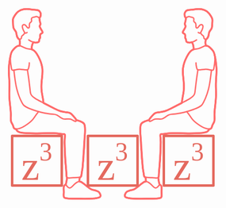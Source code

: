 ```{=html}
<?xml version="1.0" encoding="UTF-8" standalone="no"?>
<!-- Generator: Adobe Illustrator 23.0.3, SVG Export Plug-In . SVG Version: 6.00 Build 0)  -->

<svg
   version="1.1"
   x="0px"
   y="0px"
   viewBox="0 0 430.64053 385.96381"
   enable-background="new 0 0 1500 525"
   xml:space="preserve"
   id="svg74"
   sodipodi:docname="cubicZem.svg"
   inkscape:version="1.4 (e7c3feb1, 2024-10-09)"
   width="430.64053"
   height="385.96381"
   xmlns:inkscape="http://www.inkscape.org/namespaces/inkscape"
   xmlns:sodipodi="http://sodipodi.sourceforge.net/DTD/sodipodi-0.dtd"
   xmlns:xlink="http://www.w3.org/1999/xlink"
   xmlns="http://www.w3.org/2000/svg"
   xmlns:svg="http://www.w3.org/2000/svg"
   xmlns:ns4="&amp;#38;#38;#38;ns_sfw;"><defs
   id="defs74" /><sodipodi:namedview
   id="namedview74"
   pagecolor="#ffffff"
   bordercolor="#000000"
   borderopacity="0.25"
   inkscape:showpageshadow="2"
   inkscape:pageopacity="0.0"
   inkscape:pagecheckerboard="0"
   inkscape:deskcolor="#d1d1d1"
   inkscape:zoom="0.79270714"
   inkscape:cx="226.43924"
   inkscape:cy="168.41024"
   inkscape:window-width="1256"
   inkscape:window-height="896"
   inkscape:window-x="221"
   inkscape:window-y="32"
   inkscape:window-maximized="0"
   inkscape:current-layer="svg74" />
<metadata
   id="metadata1">
	<ns4:sfw>
		<ns4:slices />
		<ns4:sliceSourceBounds
   bottomLeftOrigin="true"
   height="5750"
   width="6426.366"
   x="-5096.366"
   y="-1000" />
	</ns4:sfw>
</metadata>







<g
   id="g4"><g
     id="g76"
     transform="translate(-378.42548,-73.387058)"><g
       id="AG-PEOPLE">
	<g
   id="POLYLINE_154_">
		
			<path
   fill="none"
   stroke="#ff6b6b"
   stroke-width="2.75"
   stroke-linecap="round"
   stroke-linejoin="round"
   stroke-miterlimit="10"
   d="m 398.688,317.013 c 0.916,1.659 1.828,3.356 3.306,4.588 1.43,1.192 3.236,1.824 5.02,2.267 5.828,1.448 12.115,1.492 18.087,1.709 5.74,0.209 11.49,0.345 17.234,0.22 7.312,-0.159 14.626,-0.376 21.939,-0.478 6.134,-0.086 12.242,0.11 18.347,0.725 3.112,0.314 6.216,0.748 9.336,0.969 1.26,0.089 2.558,-0.026 3.807,0.152 0.672,0.096 1.24,0.339 1.55,0.975 0.736,1.508 0.263,3.731 0.059,5.275 -0.414,3.136 -0.175,6.253 -0.599,9.388 -0.732,5.408 0.88,10.86 0.489,16.301 -0.598,8.324 0.89305,24.973 0.89305,24.973 -0.0251,-0.016 1.48225,11.20412 1.98595,17.609 0.21676,2.75625 0.543,6.5555 0.503,8.293 -0.021,1.441 -0.115,3.49 0.936,4.652 1.033,1.143 3.021,1.051 4.412,1.033 2.868,-0.036 5.727,-0.366 8.59,-0.521 3.337,-0.181 6.705,-0.253 10.027,-0.641 1.579,-0.185 3.484,-0.362 4.835,-1.315 0.61359,-1.04401 1.511,-4.069 1.674,-5.988 0.25,-2.946 0.832,-5.86 1.415,-8.754 1.213,-6.02 0.629,-12 2.081,-17.966 1.627,-6.687 -0.666,-13.347 1.062,-20.009 1.543,-5.949 0.24886,-12.74572 0.635,-17.924 0.61843,-6.18086 1.361,-12.143 1.629,-18.257 0.137,-3.115 0.18,-6.239 0.008,-9.353 -0.128,-2.31 -0.284,-4.764 -1.114,-6.949 -1.303,-3.428 -5.188,-5.148 -8.351,-6.435 -2.729,-1.11 -5.58,-1.891 -8.413,-2.681"
   id="path13"
   sodipodi:nodetypes="csccccccccccccscccccccccscccccc" />
	</g>
	<g
   id="POLYLINE_155_">
		
			<path
   fill="none"
   stroke="#ff6b6b"
   stroke-width="2.75"
   stroke-linecap="round"
   stroke-linejoin="round"
   stroke-miterlimit="10"
   d="m 500.826,431.295 c -0.621,-0.767 -1.377,-1.964 -2.515,-1.846 -0.819,0.085 -1.534,0.723 -2.026,1.343 -1.174,1.48 -1.358,3.461 -1.393,5.282 -0.042,2.192 0.16,4.382 0.203,6.573 0.045,2.254 -0.116,4.502 -0.187,6.754 -0.07,2.255 -0.2,5.174 2.116,6.386 2.539,1.329 5.962,1.231 8.739,1.338 4.767,0.183 9.542,0.193 14.311,0.271 4.456,0.073 8.912,0.153 13.369,0.187 4.341,0.033 8.688,0.028 13.029,-0.086 4.434,-0.117 8.886,-0.28 13.287,-0.859 2.68,-0.353 5.999,-0.732 8.183,-2.511 1.582,-1.288 1.539,-3.159 0.933,-4.947 -0.69,-2.039 -1.864,-4.351 -3.612,-5.705 -2.307,-1.788 -5.545,-2.308 -8.293,-3.033 -2.12,-0.559 -4.289,-1.051 -6.326,-1.874 -1.627,-0.657 -3.065,-1.605 -4.439,-2.686 -3.727,-2.93 -7.389,-5.942 -11.143,-8.838 -2.238,-1.726 -4.69,-3.89 -7.639,-4.15 -2,-0.177 -3.956,0.613 -5.677,1.557 -3.488,1.913 -6.133,4.746 -8.805,7.63 -1.332,1.437 -2.838,3.021 -4.797,3.559 -1.519,0.417 -2.906,-0.062 -4.127,-0.997 -1.227,-0.943 -2.219,-2.155 -3.191,-3.348 z"
   id="path14"
   sodipodi:nodetypes="csccccccssccccccccccccccc" />
	</g>
	<g
   id="POLYLINE_156_">
		
			<path
   fill="none"
   stroke="#ff6b6b"
   stroke-width="2.75"
   stroke-linecap="round"
   stroke-linejoin="round"
   stroke-miterlimit="10"
   d="m 499.019,429.541 c 1.294,-4.84 2.204,-9.746 2.749,-14.725"
   id="path15"
   sodipodi:nodetypes="cc" />
	</g>
	<g
   id="POLYLINE_157_">
		
			<path
   fill="none"
   stroke="#ff6b6b"
   stroke-width="2.75"
   stroke-linecap="round"
   stroke-linejoin="round"
   stroke-miterlimit="10"
   d="m 405.614,136.305 c 1.299,4.228 1.258,8.605 0.106,12.864"
   id="path16" />
	</g>
	<g
   id="POLYLINE_158_">
		
			<path
   fill="none"
   stroke="#ff6b6b"
   stroke-width="2.75"
   stroke-linecap="round"
   stroke-linejoin="round"
   stroke-miterlimit="10"
   d="m 444.254,281.97 c -2.101,2.488 -4.045,5.048 -5.856,7.754 -1.904,2.846 -3.757,5.744 -6.022,8.324 -4.445,5.061 -10.25,9.14 -15.915,12.72 -2.762,1.745 -5.672,3.251 -8.747,4.363 -2.844,1.029 -5.932,1.915 -8.983,1.883 -1.287,-0.013 -2.746,-0.201 -3.722,-1.125 -1.467,-1.388 -1.589,-3.784 -2.208,-5.574 -0.821,-2.373 -2.423,-4.364 -3.44,-6.645 -1.033,-2.315 -1.181,-4.827 -1.164,-7.33 0.023,-3.516 0.232,-7.022 0.091,-10.538 -0.137,-3.402 -0.457,-6.796 -0.801,-10.181 -0.73,-7.18 -1.666,-14.341 -2.101,-21.548 -0.446,-7.372 -0.123,-14.76 0.049,-22.135 0.16,-6.851 -0.272,-13.663 -0.709,-20.496 -0.437,-6.842 -0.766,-13.633 -0.233,-20.483 0.531,-6.826 1.505,-13.659 2.871,-20.367 0.624,-3.063 1.278,-6.231 2.69,-9.045 1.336,-2.663 3.432,-4.847 5.502,-6.953 2.536,-2.581 5.774,-5.607 9.663,-5.459 2.25,0.086 4.37,1.053 6.364,2.015 2.947,1.421 5.891,2.873 9.063,3.729 4.92,1.329 10.183,0.885 14.436,4.082 2.387,1.794 4.198,4.215 5.752,6.736 1.785,2.896 3.415,5.92 4.912,8.975 2.9,5.921 4.954,12.209 5.906,18.741 0.952,6.531 0.511,12.998 -0.262,19.518 -0.847,7.141 -1.645,14.214 -1.382,21.42 0.25,6.847 1.62,13.466 2.816,20.19 0.577,3.244 1.102,6.522 1.193,9.821"
   id="path17" />
	</g>
	<g
   id="POLYLINE_159_">
		
			<path
   fill="none"
   stroke="#ff6b6b"
   stroke-width="2.75"
   stroke-linecap="round"
   stroke-linejoin="round"
   stroke-miterlimit="10"
   d="m 394.401,198.327 c 0.709,6.497 1.538,12.973 2.453,19.444 0.893,6.316 1.915,12.585 3.504,18.769 1.584,6.163 3.532,12.249 6.027,18.106 1.218,2.859 2.578,5.656 3.95,8.444 1.111,2.258 2.251,4.446 4.114,6.183 4.173,3.891 10.065,6.048 15.329,7.995 6.03,2.23 12.175,4.144 18.397,5.762 6.032,1.568 12.154,2.819 18.339,3.604 3.09,0.392 6.187,0.475 9.284,0.762 2.119,0.196 4.02,0.794 5.89,1.8 2.735,1.471 5.201,3.389 7.727,5.18 1.409,1 2.882,1.903 4.576,2.311 4.758,1.146 9.749,-0.798 14.501,0.33 2.372,0.563 4.416,1.99 6.497,3.194 0.999,0.578 2.959,1.933 4.228,1.402 1.295,-0.542 0.98,-2.678 0.609,-3.699 -0.633,-1.739 -2.094,-3.089 -3.277,-4.449 -2.873,-3.302 -5.694,-7.742 -10.102,-9.115 -2.632,-0.82 -5.504,-0.867 -8.219,-1.268 -3.097,-0.457 -6.181,-1.023 -9.191,-1.893 -5.154,-1.488 -9.932,-3.951 -14.683,-6.392 -7.636,-3.923 -15.272,-7.846 -22.908,-11.769 -4.841,-2.487 -9.754,-4.908 -14.335,-7.857 -3.737,-2.406 -7.817,-5.509 -8.974,-10.03 -0.573,-2.241 -0.707,-4.632 -0.981,-6.92 -0.549,-4.591 -1.098,-9.183 -1.647,-13.774 -0.671,-5.607 -1.44,-11.19 -2.288,-16.773 -0.512,-3.372 -1.024,-6.743 -1.536,-10.115"
   id="path18" />
	</g>
	<g
   id="POLYLINE_160_">
		
			<path
   fill="none"
   stroke="#ff6b6b"
   stroke-width="2.75"
   stroke-linecap="round"
   stroke-linejoin="round"
   stroke-miterlimit="10"
   d="m 424.452,137.432 c 2.972,2.152 6.491,3.662 10.002,4.679 2.65,0.768 5.506,1.008 8.182,0.199 0.795,-0.24 1.648,-0.593 2.201,-1.237 0.776,-0.904 0.681,-2.192 0.78,-3.301 0.074,-0.831 0.273,-1.571 0.654,-2.32 0.458,-0.901 1.118,-1.746 1.207,-2.784 0.077,-0.889 -0.143,-1.78 -0.126,-2.673 0.022,-1.16 -0.125,-2.993 0.624,-3.996 1.083,-1.45 4.588,-1.83 4.327,-4.071 -0.11,-0.945 -0.676,-1.878 -1.141,-2.676 -0.979,-1.681 -2.069,-3.288 -2.978,-5.011 -0.906,-1.718 -2.298,-3.936 -1.21,-5.852 0.921,-1.622 1.477,-3.194 0.986,-5.088 -0.247,-0.95 -0.755,-1.807 -1.006,-2.758 -0.47,-1.783 -0.596,-3.693 -0.823,-5.518 -0.11,-0.885 -0.206,-1.771 -0.285,-2.66"
   id="path19" />
	</g>
	<g
   id="POLYLINE_161_">
		
			<path
   fill="none"
   stroke="#ff6b6b"
   stroke-width="2.75"
   stroke-linecap="round"
   stroke-linejoin="round"
   stroke-miterlimit="10"
   d="m 430.534,156.684 c -0.486,-5.168 0.659,-10.294 3.319,-14.753"
   id="path20" />
	</g>
	<g
   id="POLYLINE_162_">
		
			<path
   fill="none"
   stroke="#ff6b6b"
   stroke-width="2.75"
   stroke-linecap="round"
   stroke-linejoin="round"
   stroke-miterlimit="10"
   d="m 421.089,122.437 c -0.855,0.737 -2.065,1.639 -3.264,1.286 -1.222,-0.359 -2.069,-1.785 -2.663,-2.801 -1.408,-2.41 -2.499,-5.071 -3.237,-7.761 -0.364,-1.326 -0.75,-2.869 -0.233,-4.211 0.49,-1.272 1.825,-2.332 3.205,-2.398 1.057,-0.051 2.018,0.528 2.794,1.193 1.465,1.255 2.308,3.021 3.646,4.382 0.934,0.95 2.472,1.627 3.649,0.631 1.2,-1.015 0.658,-3.38 0.667,-4.693 0.01,-1.464 0.208,-2.996 0.826,-4.34 0.668,-1.453 1.835,-1.849 2.973,-2.826 1.125,-0.966 0.682,-2.571 0.508,-3.846 -0.178,-1.301 -0.359,-2.69 0.611,-3.741 1.16,-1.256 3.11,-1.534 4.692,-1.853 0.807,-0.163 1.616,-0.319 2.389,-0.612 0.611,-0.232 1.209,-0.579 1.868,-0.662 1.548,-0.195 3.027,1.157 4.329,1.753 0.941,0.43 1.984,0.655 2.941,0.126 1.137,-0.629 1.352,-1.86 1.478,-3.038 0.173,-1.617 0.627,-3.362 0.252,-4.986 -0.357,-1.547 -1.454,-3.047 -2.391,-4.278 -0.77,-1.012 -1.713,-1.724 -2.933,-2.089 -2.469,-0.739 -5.243,-0.726 -7.784,-0.983 -3.135,-0.317 -6.264,-0.703 -9.395,-1.058 -2.443,-0.276 -4.89,-0.572 -7.353,-0.485 -4.769,0.168 -9.882,1.503 -13.987,3.979 -4.263,2.571 -7.245,7.064 -9.744,11.254 -0.973,1.631 -1.895,3.376 -2.287,5.251 -0.428,2.042 -0.115,4.142 0.025,6.198 0.317,4.651 -0.332,9.758 2.246,13.904 1.12,1.801 2.652,3.339 3.602,5.246 0.914,1.835 1.094,3.918 1.388,5.916 0.476,3.236 1.606,6.641 4.258,8.774 2.083,1.676 5.48,-0.526 5.637,-2.943 0.101,-1.563 -0.008,-2.657 1.325,-3.689 1.136,-0.88 2.398,-1.531 3.29,-2.684 0.876,-1.133 1.422,-2.5 1.802,-3.87"
   id="path21" />
	</g>
	<g
   id="POLYLINE_163_">
		
			<path
   fill="none"
   stroke="#ff6b6b"
   stroke-width="2.75"
   stroke-linecap="round"
   stroke-linejoin="round"
   stroke-miterlimit="10"
   d="m 387.872,168.22 c -0.699,6.03 -0.725,11.846 0.287,17.838 0.544,3.22 1.024,6.448 1.553,9.668 0.229,1.392 0.719,2.607 2.285,2.768 2.526,0.26 5.261,-0.793 7.699,-1.276 2.673,-0.53 5.375,-0.703 8.095,-0.565 3.151,0.16 6.255,0.712 9.391,1.026 1.586,0.159 3.542,0.396 5.042,-0.322 1.357,-0.65 1.747,-2.178 2.037,-3.525 0.597,-2.768 1.225,-5.601 1.306,-8.442 0.015,-0.522 0.009,-1.045 -0.024,-1.567"
   id="path22" />
	</g>
	<g
   id="POLYLINE_164_">
		
			<path
   fill="none"
   stroke="#ff6b6b"
   stroke-width="2.75"
   stroke-linecap="round"
   stroke-linejoin="round"
   stroke-miterlimit="10"
   d="m 527.273,416.056 c -0.312,2.937 -0.546,3.874 -0.764,6.819"
   id="path23"
   sodipodi:nodetypes="cc" />
	</g>
	
	
	
	
	
	
	
	
	
	
	
	
	
	
	
	
	
	
	
	
	
	
	
	
	
	
	
	
	
	
	
	
	
	
	
	
	
	
	
	
	
	
	
	
</g><g
       id="AG-OUTLINE">
	<g
   id="POLYLINE_153_">
		
			<path
   fill="none"
   stroke="#ff6b6b"
   stroke-width="3.5"
   stroke-linecap="round"
   stroke-linejoin="round"
   stroke-miterlimit="10"
   d="m 445.846,92.366 c 1.128,-0.133 1.917,-0.958 2.21,-2.015 0.421,-1.513 0.567,-3.326 0.591,-4.893 0.014,-0.9 -0.149,-1.739 -0.543,-2.551 -0.663,-1.366 -1.556,-2.835 -2.639,-3.917 -0.723,-0.722 -1.599,-1.149 -2.579,-1.402 -2.308,-0.597 -4.814,-0.633 -7.173,-0.868 -4.85,-0.483 -9.694,-1.308 -14.565,-1.549 -4.294,-0.212 -8.609,0.581 -12.619,2.113 -3.723,1.422 -6.736,3.601 -9.209,6.727 -1.577,1.993 -3.042,4.119 -4.347,6.3 -0.896,1.497 -1.74,3.076 -2.197,4.771 -0.362,1.343 -0.391,2.721 -0.305,4.103 0.155,2.506 0.275,4.993 0.358,7.504 0.071,2.151 0.211,4.36 0.864,6.426 0.496,1.57 1.373,2.933 2.351,4.243 1.024,1.373 2.151,2.714 2.787,4.324 0.661,1.675 0.821,3.503 1.083,5.268 0.455,3.077 1.465,5.998 3.726,8.244 0.283,0.281 0.586,0.56 0.927,0.771 0.354,0.219 0.907,0.26 1.101,0.521 0.287,0.387 0.347,1.254 0.451,1.724 0.114,0.517 0.211,1.039 0.287,1.563 0.134,0.923 0.204,1.855 0.211,2.788 0.009,1.056 -0.061,2.112 -0.199,3.158 -0.072,0.55 -0.163,1.097 -0.271,1.641 -0.087,0.437 -0.118,1.223 -0.37,1.59 -0.182,0.265 -0.21,0.197 -0.569,0.184 -0.19,-0.007 -0.381,-0.008 -0.571,-10e-4 -0.391,0.014 -0.78,0.057 -1.163,0.133 -3.161,0.628 -5.801,3.163 -7.97,5.376 -1.578,1.61 -3.18,3.261 -4.433,5.145 -1.12,1.683 -1.872,3.552 -2.44,5.485 -1.378,4.686 -2.143,9.602 -2.841,14.428 -0.727,5.023 -1.324,10.075 -1.537,15.149 -0.198,4.729 0.012,9.442 0.314,14.161 0.355,5.551 0.776,11.099 0.884,16.662 0.106,5.484 -0.13,10.976 -0.258,16.458 -0.109,4.676 -0.021,9.362 0.324,14.028 0.414,5.604 1.077,11.188 1.677,16.774 0.5,4.657 1.002,9.326 1.128,14.011 0.125,4.654 -0.7,9.531 0.207,14.129 0.682,3.461 3.201,6.068 4.307,9.355 0.806,2.394 0.938,5.545 3.818,6.336 0.532,0.146 1.063,0.16 1.604,0.238 0.57,0.082 0.564,0.267 0.87,0.816 0.254,0.457 0.513,0.911 0.795,1.352 0.653,1.022 1.427,1.965 2.402,2.696 3.042,2.283 7.394,2.646 11.046,3.001 4.93,0.479 9.905,0.69 14.855,0.823 4.585,0.123 9.176,0.219 13.762,0.119 6.621,-0.144 13.243,-0.289 19.864,-0.433 4.4,-0.096 8.8,-0.11 13.198,0.086 5.035,0.224 10.027,0.888 15.037,1.396 1.155,0.117 2.316,0.211 3.478,0.237 0.847,0.019 1.789,-0.076 2.621,0.153 1.062,0.293 1.341,1.236 1.423,2.231 0.143,1.754 -0.165,3.556 -0.425,5.285 -0.421,2.803 -0.284,5.601 -0.659,8.411 l 0.647,14.421 c -0.421,5.612 0.52106,11.226 0.69,16.839 0.22894,4.99578 0.65128,9.42361 1.07,14.302 0.50918,5.93225 0.94021,11.54776 1.501,17.798 0.16062,1.79016 0.106,3.619 0.268,5.414 0.053,0.584 0.135,1.181 0.337,1.735 0.082,0.225 0.18,0.446 0.312,0.648 0.358,0.547 0.397,0.647 0.32,1.365 -0.502,4.678 -1.438,9.306 -2.652,13.848 -1.209,-0.474 -2.426,0.73 -3.027,1.661 -0.733,1.136 -0.966,2.504 -1.057,3.831 -0.225,3.283 0.247,6.578 0.152,9.866 -0.078,2.686 -0.574,5.654 0.032,8.318 0.332,1.462 1.277,2.402 2.659,2.892 2.471,0.878 5.296,0.909 7.886,1.012 7.267,0.288 14.553,0.292 21.824,0.397 6.802,0.099 13.608,0.133 20.409,-0.059 3.299,-0.093 6.603,-0.257 9.887,-0.593 2.802,-0.287 5.767,-0.613 8.385,-1.721 1.292,-0.547 2.637,-1.4 3.015,-2.842 0.376,-1.437 -0.201,-3.029 -0.79,-4.324 -0.705,-1.551 -1.592,-3.214 -2.919,-4.333 -1.326,-1.119 -3.06,-1.67 -4.69,-2.163 -3.246,-0.981 -6.632,-1.572 -9.806,-2.784 -2.642,-1.009 -4.745,-2.794 -6.927,-4.535 -3.062,-2.442 -6.11,-4.9 -9.211,-7.291 -1.826,-1.409 -3.717,-3 -5.961,-3.689 -0.768,-0.236 -1.569,-0.348 -2.372,-0.308 0.16,-2.157 0.307,-4.315 0.517,-6.468 0.064,-0.657 -0.05,-1.4485 0.423,-1.7935 0.292,-0.213 0.895,-0.3585 1.241,-0.5105 2.649,-1.166 2.231,-4.807 2.454,-7.22 0.345,-3.734 1.155,-7.443 1.944,-11.104 l 3.902,-60.358 c -0.007,0.11135 0.84,-8.029 0.989,-12.061 0.145,-3.942 0.195,-7.957 -0.342,-11.873 -0.268,-1.955 -0.684,-4.043 -2.009,-5.582 -1.755,-2.039 -4.598,-3.308 -7.028,-4.306 -1.694,-0.695 -3.44,-1.26 -5.195,-1.778 -0.533,-0.158 -1.067,-0.314 -1.602,-0.467 -0.423,-0.12 -1.415,-0.182 -1.706,-0.475 -0.163,-0.164 -0.219,-0.829 -0.319,-1.086 -0.29,-0.742 -0.746,-1.406 -1.238,-2.028 -1.267,-1.604 -2.684,-3.109 -4.006,-4.669 -1.885,-2.225 -3.846,-4.727 -6.488,-6.093 -2.586,-1.337 -5.676,-1.36 -8.498,-1.737 -3.891,-0.519 -7.781,-1.205 -11.532,-2.384 -3.822,-1.201 -7.456,-2.922 -11.023,-4.728 -3.663,-1.854 -7.305,-3.749 -10.957,-5.623 -2.605,-1.337 -5.21,-2.674 -7.814,-4.01 -0.94,-0.483 -1.881,-0.965 -2.821,-1.448 -0.332,-0.171 -1.091,-0.38 -1.322,-0.679 -0.276,-0.356 -0.137,-1.617 -0.176,-2.103 -0.074,-0.919 -0.177,-1.836 -0.295,-2.751 -0.239,-1.853 -0.546,-3.699 -0.885,-5.537 -0.777,-4.203 -1.645,-8.398 -2.173,-12.643 -0.941,-7.569 -0.728,-15.242 0.169,-22.802 0.978,-8.24 2.138,-16.418 0.993,-24.707 -1.061,-7.681 -3.678,-14.928 -7.288,-21.766 -2.971,-5.626 -6.286,-12.469 -12.586,-14.964 -0.211,-0.084 -0.424,-0.162 -0.639,-0.234 -0.647,-0.218 -0.676,-0.24 -0.722,-0.926 -0.065,-0.965 -0.075,-1.935 -0.029,-2.901 0.091,-1.889 0.401,-3.766 0.945,-5.578 0.522,-1.741 1.212,-3.618 2.222,-5.142 0.327,-0.495 0.436,-0.345 0.977,-0.191 0.426,0.121 0.854,0.233 1.287,0.327 0.683,0.148 1.374,0.256 2.071,0.304 1.985,0.139 4.438,-0.011 6.179,-1.117 1.967,-1.25 1.114,-3.649 1.832,-5.527 0.391,-1.023 1.167,-1.893 1.437,-2.961 0.205,-0.811 0.009,-1.642 -0.034,-2.46 -0.066,-1.256 -0.04,-2.688 0.251,-3.91 0.243,-1.02 1.157,-1.554 2.004,-2.048 0.832,-0.485 2.261,-1.023 2.621,-2.035 0.253,-0.713 -0.087,-1.518 -0.384,-2.168 -1.416,-3.096 -3.695,-5.723 -4.907,-8.94 -0.297,-0.787 -0.565,-1.678 -0.309,-2.512 0.244,-0.796 0.86,-1.422 1.153,-2.202 0.713,-1.897 0.195,-3.593 -0.51,-5.372 -0.415,-1.048 -0.581,-2.157 -0.729,-3.27 -0.261,-1.965 -0.531,-3.925 -0.706,-5.896 z"
   id="path68"
   sodipodi:nodetypes="cccccccccccccccccccsccccccscccsccccccccccccccccccccccssccccccsscsccccccccccsccccccsccccsscscccsccccscccsccccccccscccsccccccccccccsscccccccccc" />
	</g>
	
	
	
	
	
	
</g><g
       id="g75">
	<g
   id="g74">
		
			<path
   fill="none"
   stroke="#ff6b6b"
   stroke-width="3.5"
   stroke-linecap="round"
   stroke-linejoin="round"
   stroke-miterlimit="10"
   d="m 445.846,92.366 c 1.128,-0.133 1.917,-0.958 2.21,-2.015 0.421,-1.513 0.567,-3.326 0.591,-4.893 0.014,-0.9 -0.149,-1.739 -0.543,-2.551 -0.663,-1.366 -1.556,-2.835 -2.639,-3.917 -0.723,-0.722 -1.599,-1.149 -2.579,-1.402 -2.308,-0.597 -4.814,-0.633 -7.173,-0.868 -4.85,-0.483 -9.694,-1.308 -14.565,-1.549 -4.294,-0.212 -8.609,0.581 -12.619,2.113 -3.723,1.422 -6.736,3.601 -9.209,6.727 -1.577,1.993 -3.042,4.119 -4.347,6.3 -0.896,1.497 -1.74,3.076 -2.197,4.771 -0.362,1.343 -0.391,2.721 -0.305,4.103 0.155,2.506 0.275,4.993 0.358,7.504 0.071,2.151 0.211,4.36 0.864,6.426 0.496,1.57 1.373,2.933 2.351,4.243 1.024,1.373 2.151,2.714 2.787,4.324 0.661,1.675 0.821,3.503 1.083,5.268 0.455,3.077 1.465,5.998 3.726,8.244 0.283,0.281 0.586,0.56 0.927,0.771 0.354,0.219 0.907,0.26 1.101,0.521 0.287,0.387 0.347,1.254 0.451,1.724 0.114,0.517 0.211,1.039 0.287,1.563 0.134,0.923 0.204,1.855 0.211,2.788 0.009,1.056 -0.061,2.112 -0.199,3.158 -0.072,0.55 -0.163,1.097 -0.271,1.641 -0.087,0.437 -0.118,1.223 -0.37,1.59 -0.182,0.265 -0.21,0.197 -0.569,0.184 -0.19,-0.007 -0.381,-0.008 -0.571,-10e-4 -0.391,0.014 -0.78,0.057 -1.163,0.133 -3.161,0.628 -5.801,3.163 -7.97,5.376 -1.578,1.61 -3.18,3.261 -4.433,5.145 -1.12,1.683 -1.872,3.552 -2.44,5.485 -1.378,4.686 -2.143,9.602 -2.841,14.428 -0.727,5.023 -1.324,10.075 -1.537,15.149 -0.198,4.729 0.012,9.442 0.314,14.161 0.355,5.551 0.776,11.099 0.884,16.662 0.106,5.484 -0.13,10.976 -0.258,16.458 -0.109,4.676 -0.021,9.362 0.324,14.028 0.414,5.604 1.077,11.188 1.677,16.774 0.5,4.657 1.002,9.326 1.128,14.011 0.125,4.654 -0.7,9.531 0.207,14.129 0.682,3.461 3.201,6.068 4.307,9.355 0.806,2.394 0.938,5.545 3.818,6.336 0.532,0.146 1.063,0.16 1.604,0.238 0.57,0.082 0.564,0.267 0.87,0.816 0.254,0.457 0.513,0.911 0.795,1.352 0.653,1.022 1.427,1.965 2.402,2.696 3.042,2.283 7.394,2.646 11.046,3.001 4.93,0.479 9.905,0.69 14.855,0.823 4.585,0.123 9.176,0.219 13.762,0.119 6.621,-0.144 13.243,-0.289 19.864,-0.433 4.4,-0.096 8.8,-0.11 13.198,0.086 5.035,0.224 10.027,0.888 15.037,1.396 1.155,0.117 2.316,0.211 3.478,0.237 0.847,0.019 1.789,-0.076 2.621,0.153 1.062,0.293 1.341,1.236 1.423,2.231 0.143,1.754 -0.165,3.556 -0.425,5.285 -1.2459,24.0249 2.14115,53.58122 3.517,77.185 0.053,0.584 0.135,1.181 0.337,1.735 0.082,0.225 0.18,0.446 0.312,0.648 0.358,0.547 0.397,0.647 0.32,1.365 -0.502,4.678 -1.438,9.306 -2.652,13.848 -1.209,-0.474 -2.426,0.73 -3.027,1.661 -0.733,1.136 -0.966,2.504 -1.057,3.831 -0.225,3.283 0.247,6.578 0.152,9.866 -0.078,2.686 -0.574,5.654 0.032,8.318 0.332,1.462 1.277,2.402 2.659,2.892 2.471,0.878 5.296,0.909 7.886,1.012 7.267,0.288 14.553,0.292 21.824,0.397 6.802,0.099 13.608,0.133 20.409,-0.059 3.299,-0.093 6.603,-0.257 9.887,-0.593 2.802,-0.287 5.767,-0.613 8.385,-1.721 1.292,-0.547 2.637,-1.4 3.015,-2.842 0.376,-1.437 -0.201,-3.029 -0.79,-4.324 -0.705,-1.551 -1.592,-3.214 -2.919,-4.333 -1.326,-1.119 -3.06,-1.67 -4.69,-2.163 -3.246,-0.981 -6.632,-1.572 -9.806,-2.784 -2.642,-1.009 -4.745,-2.794 -6.927,-4.535 -3.062,-2.442 -6.11,-4.9 -9.211,-7.291 -1.826,-1.409 -3.717,-3 -5.961,-3.689 -0.768,-0.236 -1.569,-0.348 -2.372,-0.308 0.16,-2.157 0.307,-4.315 0.517,-6.468 0.064,-0.657 -0.16228,-1.77941 0.423,-1.7935 0.63788,-0.0154 0.895,-0.40723 1.241,-0.411 4.14869,0.1093 8.22223,-65.25729 9.289,-90.8425 0.145,-3.942 0.195,-7.957 -0.342,-11.873 -0.268,-1.955 -0.684,-4.043 -2.009,-5.582 -1.755,-2.039 -4.598,-3.308 -7.028,-4.306 -1.694,-0.695 -3.44,-1.26 -5.195,-1.778 -0.533,-0.158 -1.067,-0.314 -1.602,-0.467 -0.423,-0.12 -1.415,-0.182 -1.706,-0.475 -0.163,-0.164 -0.219,-0.829 -0.319,-1.086 -0.29,-0.742 -0.746,-1.406 -1.238,-2.028 -1.267,-1.604 -2.684,-3.109 -4.006,-4.669 -1.885,-2.225 -3.846,-4.727 -6.488,-6.093 -2.586,-1.337 -5.676,-1.36 -8.498,-1.737 -3.891,-0.519 -7.781,-1.205 -11.532,-2.384 -3.822,-1.201 -7.456,-2.922 -11.023,-4.728 -3.663,-1.854 -7.305,-3.749 -10.957,-5.623 -2.605,-1.337 -5.21,-2.674 -7.814,-4.01 -0.94,-0.483 -1.881,-0.965 -2.821,-1.448 -0.332,-0.171 -1.091,-0.38 -1.322,-0.679 -0.276,-0.356 -0.137,-1.617 -0.176,-2.103 -0.074,-0.919 -0.177,-1.836 -0.295,-2.751 -0.239,-1.853 -0.546,-3.699 -0.885,-5.537 -0.777,-4.203 -1.645,-8.398 -2.173,-12.643 -0.941,-7.569 -0.728,-15.242 0.169,-22.802 0.978,-8.24 2.138,-16.418 0.993,-24.707 -1.061,-7.681 -3.678,-14.928 -7.288,-21.766 -2.971,-5.626 -6.286,-12.469 -12.586,-14.964 -0.211,-0.084 -0.424,-0.162 -0.639,-0.234 -0.647,-0.218 -0.676,-0.24 -0.722,-0.926 -0.065,-0.965 -0.075,-1.935 -0.029,-2.901 0.091,-1.889 0.401,-3.766 0.945,-5.578 0.522,-1.741 1.212,-3.618 2.222,-5.142 0.327,-0.495 0.436,-0.345 0.977,-0.191 0.426,0.121 0.854,0.233 1.287,0.327 0.683,0.148 1.374,0.256 2.071,0.304 1.985,0.139 4.438,-0.011 6.179,-1.117 1.967,-1.25 1.114,-3.649 1.832,-5.527 0.391,-1.023 1.167,-1.893 1.437,-2.961 0.205,-0.811 0.009,-1.642 -0.034,-2.46 -0.066,-1.256 -0.04,-2.688 0.251,-3.91 0.243,-1.02 1.157,-1.554 2.004,-2.048 0.832,-0.485 2.261,-1.023 2.621,-2.035 0.253,-0.713 -0.087,-1.518 -0.384,-2.168 -1.416,-3.096 -3.695,-5.723 -4.907,-8.94 -0.297,-0.787 -0.565,-1.678 -0.309,-2.512 0.244,-0.796 0.86,-1.422 1.153,-2.202 0.713,-1.897 0.195,-3.593 -0.51,-5.372 -0.415,-1.048 -0.581,-2.157 -0.729,-3.27 -0.261,-1.965 -0.531,-3.925 -0.706,-5.896 z"
   id="path74"
   sodipodi:nodetypes="cccccccccccccccccccsccccccscccsccccccccccccccccccccccssccccsccccccccccsccccccsccccssccsccccscccsccccccccscccsccccccccccccsscccccccccc" />
	</g>
	
	
	
	
	
	
</g></g><use
     x="0"
     y="0"
     xlink:href="#g76"
     id="use1"
     transform="matrix(-1,0,0,1,430.64054,-1.5384192e-7)" /></g><g
   id="g3"
   transform="matrix(0.970299,0,0,0.970299,5.9996868,15.913286)"
   style="stroke-width:5.15305;stroke-dasharray:none"><rect
     style="fill:none;stroke:#e4695e;stroke-width:5.15305;stroke-linecap:round;stroke-linejoin:round;stroke-dasharray:none"
     id="rect9"
     width="103.20786"
     height="103.20786"
     x="164.27303"
     y="248.98172" /><g
     id="g2"
     transform="translate(-12.872356,-9.2022531)"
     style="stroke-width:5.15305;stroke-dasharray:none"><text
       xml:space="preserve"
       style="font-size:85.3333px;line-height:1;font-family:Tahoma;-inkscape-font-specification:Tahoma;text-align:center;letter-spacing:0px;word-spacing:0px;writing-mode:lr-tb;direction:ltr;text-anchor:middle;fill:none;stroke:#e4695e;stroke-width:5.15305;stroke-linecap:round;stroke-linejoin:round;stroke-dasharray:none"
       x="215.10088"
       y="349.57956"
       id="text9"><tspan
         sodipodi:role="line"
         id="tspan9"
         x="215.10088"
         y="349.57956"
         style="font-size:85.3333px;fill:#e4695e;fill-opacity:1;stroke:none;stroke-width:5.15305;stroke-dasharray:none">z<tspan
   style="font-size:85.3333px;baseline-shift:super;fill:#e4695e;fill-opacity:1;stroke:none;stroke-width:5.15305;stroke-dasharray:none"
   id="tspan10" /></tspan></text><text
       xml:space="preserve"
       style="font-size:53.3333px;line-height:1;font-family:Tahoma;-inkscape-font-specification:Tahoma;text-align:center;letter-spacing:0px;word-spacing:0px;writing-mode:lr-tb;direction:ltr;text-anchor:middle;fill:none;stroke:#e4695e;stroke-width:5.15305;stroke-linecap:round;stroke-linejoin:round;stroke-dasharray:none"
       x="247.10088"
       y="309.57956"
       id="text2"><tspan
         sodipodi:role="line"
         id="tspan2"
         x="247.10088"
         y="309.57956"
         style="font-size:53.3333px;fill:#e4695e;fill-opacity:1;stroke:none;stroke-width:5.15305;stroke-dasharray:none">3</tspan></text></g></g><use
   x="0"
   y="0"
   xlink:href="#g3"
   id="use3"
   transform="translate(153.10636)" /><use
   x="0"
   y="0"
   xlink:href="#use3"
   id="use4"
   transform="translate(-306)" /></svg>
```
